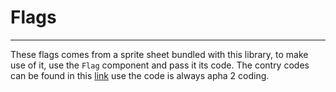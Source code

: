 


<Meta title='Misc/Flags' component={Flags} />

# Flags

<hr />

These flags comes from a sprite sheet bundled with this library, to make use of it, use the
`Flag` component and pass it its code. The contry codes can be found in this [link](https://www.nationsonline.org/oneworld/country_code_list.htm) use
the code is always apha 2 coding.

<Props of={Flags} />

<Preview>
  <Story name="codes">
    <FlagMatrix />
  </Story>
</Preview>

